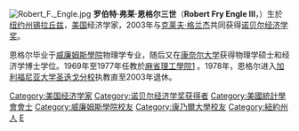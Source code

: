 [[File:Robert_F._Engle.jpg|thumb]]
'''罗伯特·弗莱·恩格尔三世'''（'''Robert Fry Engle III'''，{{bd|1942年|11月10日}}）生於[[纽约州|纽约州]][[锡拉丘兹_(纽约州)|锡拉丘兹]]，[[美国|美国]]经济学家，2003年与[[克莱夫·格兰杰|克莱夫·格兰杰]]共同获得[[诺贝尔经济学奖|诺贝尔经济学奖]]。

恩格尔毕业于[[威廉姆斯學院|威廉姆斯學院]]物理学专业，随后又在[[康奈尔大学|康奈尔大学]]获得物理学硕士和经济学博士学位。1969年至1977年任教於[[麻省理工學院|麻省理工學院]][http://web.mit.edu/newsoffice/special/nobels.html] {{Wayback|url=http://web.mit.edu/newsoffice/special/nobels.html |date=20051216100204 }}。1978年，恩格尔进入[[加利福尼亚大学圣迭戈分校|加利福尼亚大学圣迭戈分校]]执教直至2003年退休。
{{US-bio-stub}}
{{诺贝尔经济学奖获得者}}
{{Authority control}}

{{DEFAULTSORT:Engle, Robert F.}}
[[Category:美国经济学家|Category:美国经济学家]]
[[Category:诺贝尔经济学奖获得者|Category:诺贝尔经济学奖获得者]]
[[Category:美國統計學會會士|Category:美國統計學會會士]]
[[Category:威廉姆斯學院校友|Category:威廉姆斯學院校友]]
[[Category:康乃爾大學校友|Category:康乃爾大學校友]]
[[Category:紐約州人|Category:紐約州人]]
[[Category:聖地牙哥加州大學教師|E]]